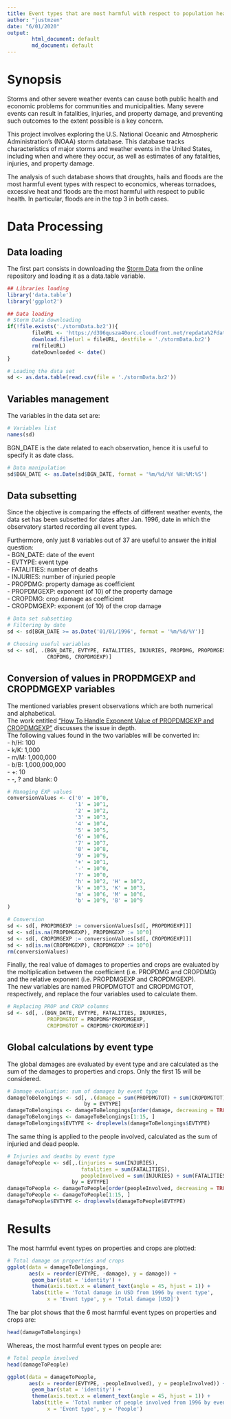 ```yaml
---
title: Event types that are most harmful with respect to population health and economics in the USA
author: "justmzen"
date: "6/01/2020"
output: 
        html_document: default
        md_document: default
---
```


# Synopsis
Storms and other severe weather events can cause both public health and economic 
problems for communities and municipalities. Many severe events can result in 
fatalities, injuries, and property damage, and preventing such outcomes to the
extent possible is a key concern.  

This project involves exploring the U.S. National Oceanic and Atmospheric Administration's (NOAA) storm database. This database tracks characteristics of 
major storms and weather events in the United States, including when and where 
they occur, as well as estimates of any fatalities, injuries, and property 
damage.  

The analysis of such database shows that droughts, hails and floods are the most 
harmful event types with respect to economics, whereas tornadoes, excessive 
heat and floods are the most harmful with respect to public health. In 
particular, floods are in the top 3 in both cases.  

# Data Processing

## Data loading
The first part consists in downloading the [Storm Data](https://d396qusza40orc.cloudfront.net/repdata%2Fdata%2FStormData.csv.bz2)
from the online repository and loading it as a data.table variable.  

```r

## Libraries loading
library('data.table')
library('ggplot2')

## Data loading
# Storm Data downloading
if(!file.exists('./stormData.bz2')){
        fileURL <- 'https://d396qusza40orc.cloudfront.net/repdata%2Fdata%2FStormData.csv.bz2'
        download.file(url = fileURL, destfile = './stormData.bz2')
        rm(fileURL)
        dateDownloaded <- date()
}

# Loading the data set
sd <- as.data.table(read.csv(file = './stormData.bz2'))

```

## Variables management

The variables in the data set are:  
```r
# Variables list
names(sd)
```

BGN_DATE is the date related to each observation, hence it is useful to specify
it as date class.

```r
# Data manipulation
sd$BGN_DATE <- as.Date(sd$BGN_DATE, format = '%m/%d/%Y %H:%M:%S')
```

## Data subsetting

Since the objective is comparing the effects of different weather events, the
data set has been subsetted for dates after Jan. 1996, date in which the
observatory started recording all event types.  

Furthermore, only just 8 variables out of 37 are useful to answer the initial 
question:  
- BGN_DATE: date of the event  
- EVTYPE: event type  
- FATALITIES: number of deaths  
- INJURIES: number of injuried people  
- PROPDMG: property damage as coefficient  
- PROPDMGEXP: exponent (of 10) of the property damage  
- CROPDMG: crop damage as coefficient  
- CROPDMGEXP: exponent (of 10) of the crop damage  

```r
# Data set subsetting
# Filtering by date
sd <- sd[BGN_DATE >= as.Date('01/01/1996', format = '%m/%d/%Y')]

# Choosing useful variables
sd <- sd[, .(BGN_DATE, EVTYPE, FATALITIES, INJURIES, PROPDMG, PROPDMGEXP,
             CROPDMG, CROPDMGEXP)]
```

## Conversion of values in PROPDMGEXP and CROPDMGEXP variables

The mentioned variables present observations which are both numerical and
alphabetical.  
The work entitled ["How To Handle Exponent Value of PROPDMGEXP and CROPDMGEXP"](https://rstudio-pubs-static.s3.amazonaws.com/58957_37b6723ee52b455990e149edde45e5b6.html) discusses the issue in depth.  
The following values found in the two variables will be converted in:  
- h/H: 100  
- k/K: 1,000  
- m/M: 1,000,000  
- b/B: 1,000,000,000  
- +: 10  
- -, ? and blank: 0  

```r
# Managing EXP values
conversionValues <- c('0' = 10^0,
                      '1' = 10^1,
                      '2' = 10^2,
                      '3' = 10^3,
                      '4' = 10^4,
                      '5' = 10^5,
                      '6' = 10^6,
                      '7' = 10^7,
                      '8' = 10^8,
                      '9' = 10^9,
                      '+' = 10^1,
                      '-' = 10^0,
                      '?' = 10^0,
                      'h' = 10^2, 'H' = 10^2,
                      'k' = 10^3, 'K' = 10^3,
                      'm' = 10^6, 'M' = 10^6,
                      'b' = 10^9, 'B' = 10^9
)

# Conversion
sd <- sd[, PROPDMGEXP := conversionValues[sd[, PROPDMGEXP]]]
sd <- sd[is.na(PROPDMGEXP), PROPDMGEXP := 10^0]
sd <- sd[, CROPDMGEXP := conversionValues[sd[, CROPDMGEXP]]]
sd <- sd[is.na(CROPDMGEXP), CROPDMGEXP := 10^0]
rm(conversionValues)
```

Finally, the real value of damages to properties and crops are evaluated by
the moltiplication between the coefficient (i.e. PROPDMG and CROPDMG) and the
relative exponent (i.e. PROPDMGEXP and CROPDMGEXP).  
The new variables are named PROPDMGTOT and CROPDMGTOT, respectively, and replace
the four variables used to calculate them.

```r
# Replacing PROP and CROP columns
sd <- sd[, .(BGN_DATE, EVTYPE, FATALITIES, INJURIES,
             PROPDMGTOT = PROPDMG*PROPDMGEXP,
             CROPDMGTOT = CROPDMG*CROPDMGEXP)]
```

## Global calculations by event type

The global damages are evaluated by event type and are calculated as the sum of
the damages to properties and crops. Only the first 15 will be considered.  

```r
# Damage evaluation: sum of damages by event type
damageToBelongings <- sd[, .(damage = sum(PROPDMGTOT) + sum(CROPDMGTOT)),
                         by = EVTYPE]
damageToBelongings <- damageToBelongings[order(damage, decreasing = TRUE), ]
damageToBelongings <- damageToBelongings[1:15, ]
damageToBelongings$EVTYPE <- droplevels(damageToBelongings$EVTYPE)
```

The same thing is applied to the people involved, calculated as the sum of
injuried and dead people.

```r
# Injuries and deaths by event type
damageToPeople <- sd[,.(injuries = sum(INJURIES),
                        fatalities = sum(FATALITIES),
                        peopleInvolved = sum(INJURIES) + sum(FATALITIES)),
                     by = EVTYPE]
damageToPeople <- damageToPeople[order(peopleInvolved, decreasing = TRUE), ]
damageToPeople <- damageToPeople[1:15, ]
damageToPeople$EVTYPE <- droplevels(damageToPeople$EVTYPE)
```

# Results

The most harmful event types on properties and crops are plotted:  
```r
# Total damage on properties and crops
ggplot(data = damageToBelongings, 
       aes(x = reorder(EVTYPE, -damage), y = damage)) +
        geom_bar(stat = 'identity') + 
        theme(axis.text.x = element_text(angle = 45, hjust = 1)) +
        labs(title = 'Total damage in USD from 1996 by event type',
             x = 'Event type', y = 'Total damage [USD]')
```

The bar plot shows that the 6 most harmful event types on properties and crops
are:  

```r
head(damageToBelongings)
```

Whereas, the most harmful event types on people are:

```r
# Total people involved
head(damageToPeople)

ggplot(data = damageToPeople,
       aes(x = reorder(EVTYPE, -peopleInvolved), y = peopleInvolved)) +
        geom_bar(stat = 'identity') + 
        theme(axis.text.x = element_text(angle = 45, hjust = 1)) +
        labs(title = 'Total number of people involved from 1996 by event type',
             x = 'Event type', y = 'People')
```
